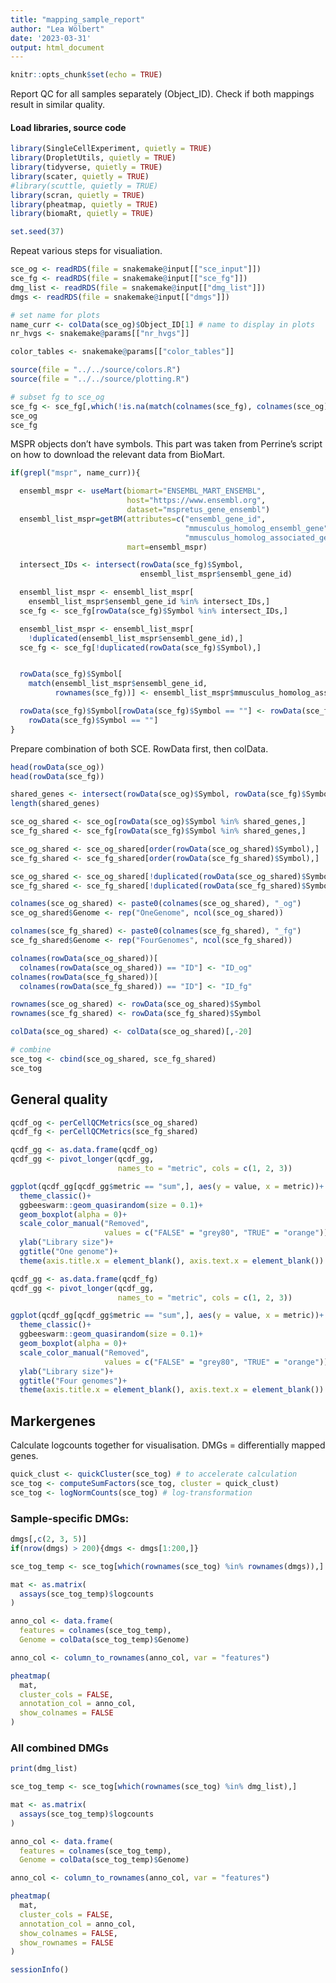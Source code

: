 ```yaml
---
title: "mapping_sample_report"
author: "Lea Wölbert"
date: '2023-03-31'
output: html_document
---
```


```r
knitr::opts_chunk$set(echo = TRUE)
```

Report QC for all samples separately (Object_ID).
Check if both mappings result in similar quality.

#### Load libraries, source code 

```r

library(SingleCellExperiment, quietly = TRUE) 
library(DropletUtils, quietly = TRUE) 
library(tidyverse, quietly = TRUE) 
library(scater, quietly = TRUE) 
#library(scuttle, quietly = TRUE) 
library(scran, quietly = TRUE) 
library(pheatmap, quietly = TRUE) 
library(biomaRt, quietly = TRUE) 

set.seed(37)
```

Repeat various steps for visualiation.

```r

sce_og <- readRDS(file = snakemake@input[["sce_input"]])
sce_fg <- readRDS(file = snakemake@input[["sce_fg"]])
dmg_list <- readRDS(file = snakemake@input[["dmg_list"]])
dmgs <- readRDS(file = snakemake@input[["dmgs"]])

# set name for plots
name_curr <- colData(sce_og)$Object_ID[1] # name to display in plots
nr_hvgs <- snakemake@params[["nr_hvgs"]]

color_tables <- snakemake@params[["color_tables"]]

source(file = "../../source/colors.R")
source(file = "../../source/plotting.R")
```

```r
# subset fg to sce_og
sce_fg <- sce_fg[,which(!is.na(match(colnames(sce_fg), colnames(sce_og))))]
sce_og
sce_fg
```

MSPR objects don't have symbols.
This part was taken from Perrine's script on how to download the relevant data 
from BioMart.

```r

if(grepl("mspr", name_curr)){

  ensembl_mspr <- useMart(biomart="ENSEMBL_MART_ENSEMBL",
                          host="https://www.ensembl.org",
                          dataset="mspretus_gene_ensembl")
  ensembl_list_mspr=getBM(attributes=c("ensembl_gene_id",
                                       "mmusculus_homolog_ensembl_gene",
                                       "mmusculus_homolog_associated_gene_name"), 
                          mart=ensembl_mspr)

  intersect_IDs <- intersect(rowData(sce_fg)$Symbol, 
                             ensembl_list_mspr$ensembl_gene_id)

  ensembl_list_mspr <- ensembl_list_mspr[
    ensembl_list_mspr$ensembl_gene_id %in% intersect_IDs,]
  sce_fg <- sce_fg[rowData(sce_fg)$Symbol %in% intersect_IDs,]

  ensembl_list_mspr <- ensembl_list_mspr[
    !duplicated(ensembl_list_mspr$ensembl_gene_id),]
  sce_fg <- sce_fg[!duplicated(rowData(sce_fg)$Symbol),]


  rowData(sce_fg)$Symbol[
    match(ensembl_list_mspr$ensembl_gene_id,
          rownames(sce_fg))] <- ensembl_list_mspr$mmusculus_homolog_associated_gene_name

  rowData(sce_fg)$Symbol[rowData(sce_fg)$Symbol == ""] <- rowData(sce_fg)$ID[
    rowData(sce_fg)$Symbol == ""]
}

```

Prepare combination of both SCE.
RowData first, then colData.

```r

head(rowData(sce_og))
head(rowData(sce_fg))

shared_genes <- intersect(rowData(sce_og)$Symbol, rowData(sce_fg)$Symbol)
length(shared_genes)

sce_og_shared <- sce_og[rowData(sce_og)$Symbol %in% shared_genes,]
sce_fg_shared <- sce_fg[rowData(sce_fg)$Symbol %in% shared_genes,]

sce_og_shared <- sce_og_shared[order(rowData(sce_og_shared)$Symbol),]
sce_fg_shared <- sce_fg_shared[order(rowData(sce_fg_shared)$Symbol),]

sce_og_shared <- sce_og_shared[!duplicated(rowData(sce_og_shared)$Symbol),]
sce_fg_shared <- sce_fg_shared[!duplicated(rowData(sce_fg_shared)$Symbol),]

```

```r

colnames(sce_og_shared) <- paste0(colnames(sce_og_shared), "_og")
sce_og_shared$Genome <- rep("OneGenome", ncol(sce_og_shared))

colnames(sce_fg_shared) <- paste0(colnames(sce_fg_shared), "_fg")
sce_fg_shared$Genome <- rep("FourGenomes", ncol(sce_fg_shared))

colnames(rowData(sce_og_shared))[
  colnames(rowData(sce_og_shared)) == "ID"] <- "ID_og"
colnames(rowData(sce_fg_shared))[
  colnames(rowData(sce_fg_shared)) == "ID"] <- "ID_fg"

rownames(sce_og_shared) <- rowData(sce_og_shared)$Symbol 
rownames(sce_fg_shared) <- rowData(sce_fg_shared)$Symbol 

colData(sce_og_shared) <- colData(sce_og_shared)[,-20]

```

```r
# combine
sce_tog <- cbind(sce_og_shared, sce_fg_shared)
sce_tog
```

## General quality

```r
qcdf_og <- perCellQCMetrics(sce_og_shared)
qcdf_fg <- perCellQCMetrics(sce_fg_shared)
```

```r

qcdf_gg <- as.data.frame(qcdf_og)
qcdf_gg <- pivot_longer(qcdf_gg, 
                        names_to = "metric", cols = c(1, 2, 3))

ggplot(qcdf_gg[qcdf_gg$metric == "sum",], aes(y = value, x = metric))+
  theme_classic()+
  ggbeeswarm::geom_quasirandom(size = 0.1)+
  geom_boxplot(alpha = 0)+
  scale_color_manual("Removed", 
                     values = c("FALSE" = "grey80", "TRUE" = "orange"))+
  ylab("Library size")+
  ggtitle("One genome")+
  theme(axis.title.x = element_blank(), axis.text.x = element_blank())
```

```r

qcdf_gg <- as.data.frame(qcdf_fg)
qcdf_gg <- pivot_longer(qcdf_gg, 
                        names_to = "metric", cols = c(1, 2, 3))

ggplot(qcdf_gg[qcdf_gg$metric == "sum",], aes(y = value, x = metric))+
  theme_classic()+
  ggbeeswarm::geom_quasirandom(size = 0.1)+
  geom_boxplot(alpha = 0)+
  scale_color_manual("Removed", 
                     values = c("FALSE" = "grey80", "TRUE" = "orange"))+
  ylab("Library size")+
  ggtitle("Four genomes")+
  theme(axis.title.x = element_blank(), axis.text.x = element_blank())
```

## Markergenes

Calculate logcounts together for visualisation.
DMGs = differentially mapped genes.

```r
quick_clust <- quickCluster(sce_tog) # to accelerate calculation
sce_tog <- computeSumFactors(sce_tog, cluster = quick_clust)
sce_tog <- logNormCounts(sce_tog) # log-transformation
```

### Sample-specific DMGs:

```r
dmgs[,c(2, 3, 5)]
if(nrow(dmgs) > 200){dmgs <- dmgs[1:200,]}
```

```r

sce_tog_temp <- sce_tog[which(rownames(sce_tog) %in% rownames(dmgs)),]

mat <- as.matrix(
  assays(sce_tog_temp)$logcounts
)

anno_col <- data.frame(
  features = colnames(sce_tog_temp),
  Genome = colData(sce_tog_temp)$Genome)

anno_col <- column_to_rownames(anno_col, var = "features")

pheatmap(
  mat,
  cluster_cols = FALSE,
  annotation_col = anno_col,
  show_colnames = FALSE
)
```

### All combined DMGs

```r
print(dmg_list)
```

```r

sce_tog_temp <- sce_tog[which(rownames(sce_tog) %in% dmg_list),]

mat <- as.matrix(
  assays(sce_tog_temp)$logcounts
)

anno_col <- data.frame(
  features = colnames(sce_tog_temp),
  Genome = colData(sce_tog_temp)$Genome)

anno_col <- column_to_rownames(anno_col, var = "features")

pheatmap(
  mat,
  cluster_cols = FALSE,
  annotation_col = anno_col,
  show_colnames = FALSE,
  show_rownames = FALSE
)
```

```r
sessionInfo()
```